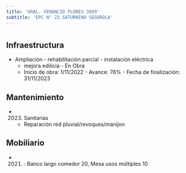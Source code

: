 ```yaml
---
title: 'GRAL. VENANCIO FLORES 3869'
subtitle: 'EPC N° 23 SATURNINO SEGUROLA'
---
```


#
## Infraestructura

* Ampliación - rehabilitación parcial - instalación eléctrica 
    + mejora edilicia - En Obra 
    + Inicio de obra: 1/11/2022 - Avance: 76% - Fecha de finalización: 31/11/2023 






## Mantenimiento

*  (2023) Sanitarias 
    + Reparación red pluvial/revoques/manijon





## Mobiliario

*  (2021) : Banco largo comedor 20, Mesa usos múltiples 10 



